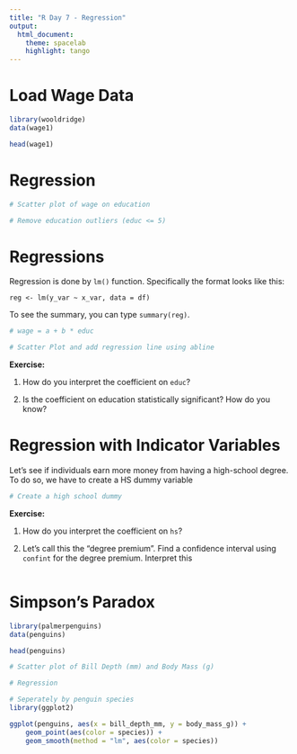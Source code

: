 ```yaml
---
title: "R Day 7 - Regression"
output:
  html_document:
    theme: spacelab
    highlight: tango
---
```


# Load Wage Data

```r
library(wooldridge)
data(wage1)

head(wage1)
```

# Regression

```r
# Scatter plot of wage on education
```

```r
# Remove education outliers (educ <= 5)

```


# Regressions

Regression is done by `lm()` function. Specifically the format looks like this:

`reg <- lm(y_var ~ x_var, data = df)`

To see the summary, you can type `summary(reg)`.

```r
# wage = a + b * educ

```

```r
# Scatter Plot and add regression line using abline

```


**Exercise:**

1. How do you interpret the coefficient on `educ`?

2. Is the coefficient on education statistically significant? How do you know?




# Regression with Indicator Variables

Let's see if individuals earn more money from having a high-school degree. To do so, we have to create a HS dummy variable

```r
# Create a high school dummy
```

**Exercise:**

1. How do you interpret the coefficient on `hs`?

2. Let's call this the "degree premium". Find a confidence interval using `confint` for the degree premium. Interpret this

```r

```



# Simpson's Paradox

```r
library(palmerpenguins)
data(penguins)

head(penguins)
```

```r
# Scatter plot of Bill Depth (mm) and Body Mass (g)

# Regression
```



```r
# Seperately by penguin species
library(ggplot2)

ggplot(penguins, aes(x = bill_depth_mm, y = body_mass_g)) + 
	geom_point(aes(color = species)) + 
	geom_smooth(method = "lm", aes(color = species))

```

















